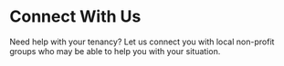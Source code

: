 
# Connect With Us
Need help with your tenancy? Let us connect you with local non-profit groups who may be able to help you with your situation.

<QuickContactForm submitDestination="/getHelpSubmit" />
